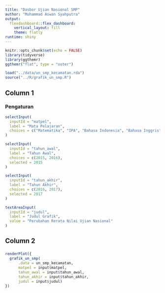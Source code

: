 ```yaml
---
title: "Dasbor Ujian Nasional SMP"
author: "Muhammad Aswan Syahputra"
output: 
  flexdashboard::flex_dashboard:
    vertical_layout: fill
    theme: flatly
runtime: shiny
---
```


```r
knitr::opts_chunk$set(echo = FALSE)
library(tidyverse)
library(ggthemr)
ggthemr("flat", type = "outer")
```

```r
load("../data/un_smp_kecamatan.rda")
source("../R/grafik_un_smp.R")
```

Column 1 {.sidebar}
--------------------

### Pengaturan

```r
selectInput(
  inputId = "matpel", 
  label = "Mata Pelajaran",
  choices = c("Matematika", "IPA", "Bahasa Indonesia", "Bahasa Inggris")
)

selectInput(
  inputId = "tahun_awal", 
  label = "Tahun Awal", 
  choices = c(2015, 2016),
  selected = 2015
)

selectInput(
  inputId = "tahun_akhir", 
  label = "Tahun Akhir", 
  choices = c(2016, 2017),
  selected = 2017
)

textAreaInput(
  inputId = "judul",
  label = "Judul Grafik",
  value = "Perubahan Rerata Nilai Ujian Nasional"
)
```

Column 2 {data-width=700}
--------------------

### 

```r
renderPlot({
  grafik_un_smp(
      .data = un_smp_kecamatan, 
      matpel = input$matpel, 
      tahun_awal = input$tahun_awal, 
      tahun_akhir = input$tahun_akhir, 
      judul = input$judul)
})

```
